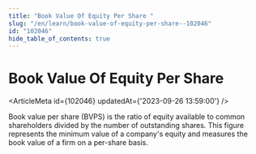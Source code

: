 ```yaml
---
title: "Book Value Of Equity Per Share "
slug: "/en/learn/book-value-of-equity-per-share--102046"
id: "102046"
hide_table_of_contents: true
---
```



# Book Value Of Equity Per Share 

<ArticleMeta id={102046} updatedAt={'2023-09-26 13:59:00'} />
<div className='border-solid border-b border-t-0 my-4 border-[var(--ifm-color-gray-300)]' />

Book value per share (BVPS) is the ratio of equity available to common shareholders divided by the number of outstanding shares. This figure represents the minimum value of a company's equity and measures the book value of a firm on a per-share basis.
